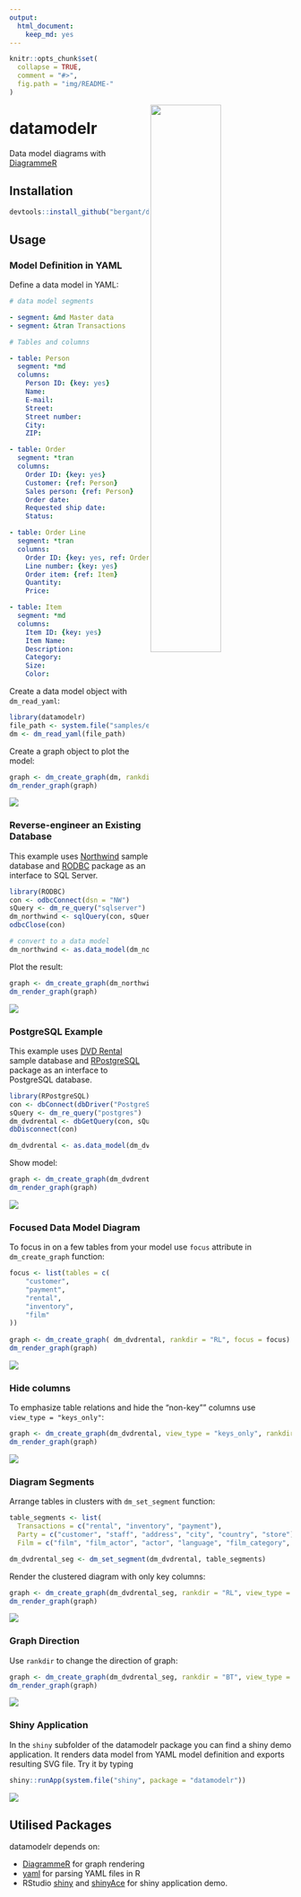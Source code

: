 ```yaml
---
output: 
  html_document: 
    keep_md: yes
---
```


```r
knitr::opts_chunk$set(
  collapse = TRUE,
  comment = "#>",
  fig.path = "img/README-"
)
```

<img width="50%" align="right" src="img/sample.png" />

# datamodelr
Data model diagrams with [DiagrammeR](https://cran.r-project.org/package=DiagrammeR)

## Installation

```r
devtools::install_github("bergant/datamodelr")
```


## Usage

### Model Definition in YAML

Define a data model in YAML:

```yaml
# data model segments

- segment: &md Master data
- segment: &tran Transactions

# Tables and columns

- table: Person
  segment: *md
  columns:
    Person ID: {key: yes}
    Name:
    E-mail:
    Street:
    Street number:
    City:
    ZIP:

- table: Order
  segment: *tran
  columns:
    Order ID: {key: yes}
    Customer: {ref: Person}
    Sales person: {ref: Person}
    Order date:
    Requested ship date:
    Status:

- table: Order Line
  segment: *tran
  columns:
    Order ID: {key: yes, ref: Order}
    Line number: {key: yes}
    Order item: {ref: Item}
    Quantity:
    Price:

- table: Item
  segment: *md
  columns:
    Item ID: {key: yes}
    Item Name:
    Description:
    Category:
    Size:
    Color:
```

Create a data model object with `dm_read_yaml`:

```r
library(datamodelr)
file_path <- system.file("samples/example.yml", package = "datamodelr")
dm <- dm_read_yaml(file_path)
```

Create a graph object to plot the model:

```r
graph <- dm_create_graph(dm, rankdir = "RL")
dm_render_graph(graph)
```

![](img/sample.png)

### Reverse-engineer an Existing Database

This example uses [Northwind](https://northwinddatabase.codeplex.com/) sample
database and [RODBC](http://CRAN.R-project.org/package=RODBC) 
package as an interface to SQL Server.

```r
library(RODBC)
con <- odbcConnect(dsn = "NW")
sQuery <- dm_re_query("sqlserver")
dm_northwind <- sqlQuery(con, sQuery, stringsAsFactors = FALSE, errors=TRUE)
odbcClose(con)

# convert to a data model
dm_northwind <- as.data_model(dm_northwind)
```

Plot the result:

```r
graph <- dm_create_graph(dm_northwind, rankdir = "BT")
dm_render_graph(graph)
```

![](img/northwind.png)


### PostgreSQL Example

This example uses [DVD Rental](http://www.postgresqltutorial.com/postgresql-sample-database/) 
sample database and [RPostgreSQL](https://cran.r-project.org/package=RPostgreSQL) 
package as an interface to PostgreSQL database. 

```r
library(RPostgreSQL)
con <- dbConnect(dbDriver("PostgreSQL"), dbname="dvdrental", user ="postgres")
sQuery <- dm_re_query("postgres")
dm_dvdrental <- dbGetQuery(con, sQuery) 
dbDisconnect(con)

dm_dvdrental <- as.data_model(dm_dvdrental)
```

Show model:
```r
graph <- dm_create_graph(dm_dvdrental, rankdir = "RL")
dm_render_graph(graph)
```

![](img/dvdrental.png)

### Focused Data Model Diagram

To focus in on a few tables from your model use `focus` attribute in `dm_create_graph` function:
```r
focus <- list(tables = c(
    "customer",
    "payment", 
    "rental",
    "inventory",
    "film"
))
    
graph <- dm_create_graph( dm_dvdrental, rankdir = "RL", focus = focus)
dm_render_graph(graph)
```

![](img/dvdrental_small.png)

### Hide columns
To emphasize table relations and hide the "non-key"" 
columns use `view_type = "keys_only"`:

```r
graph <- dm_create_graph(dm_dvdrental, view_type = "keys_only", rankdir = "RL")
dm_render_graph(graph)
```

![](img/dvdrental_keys.png)

### Diagram Segments
Arrange tables in clusters with `dm_set_segment` function: 

```r
table_segments <- list(
  Transactions = c("rental", "inventory", "payment"),
  Party = c("customer", "staff", "address", "city", "country", "store"),
  Film = c("film", "film_actor", "actor", "language", "film_category", "category") )

dm_dvdrental_seg <- dm_set_segment(dm_dvdrental, table_segments)

```

Render the clustered diagram with only key columns:
```r
graph <- dm_create_graph(dm_dvdrental_seg, rankdir = "RL", view_type = "keys_only")
dm_render_graph(graph)

```

![](img/dvdrental_seg.png)

### Graph Direction
Use `rankdir` to change the direction of graph:

```r
graph <- dm_create_graph(dm_dvdrental_seg, rankdir = "BT", view_type = "keys_only")
dm_render_graph(graph)
```

![](img/dvdrental_bottom_top.png)

### Shiny Application
In the `shiny` subfolder of the datamodelr package you can find a shiny demo application.
It renders data model from YAML model definition and exports resulting SVG file.
Try it by typing

```r
shiny::runApp(system.file("shiny", package = "datamodelr"))
```

![](img/shiny.png)

## Utilised Packages 
datamodelr depends on:

* [DiagrammeR](http://rich-iannone.github.io/DiagrammeR/) for graph rendering
* [yaml](https://github.com/viking/r-yaml) for parsing YAML files in R
* RStudio [shiny](https://github.com/rstudio/shiny) and
   [shinyAce](https://github.com/trestletech/shinyAce) for shiny application demo.


